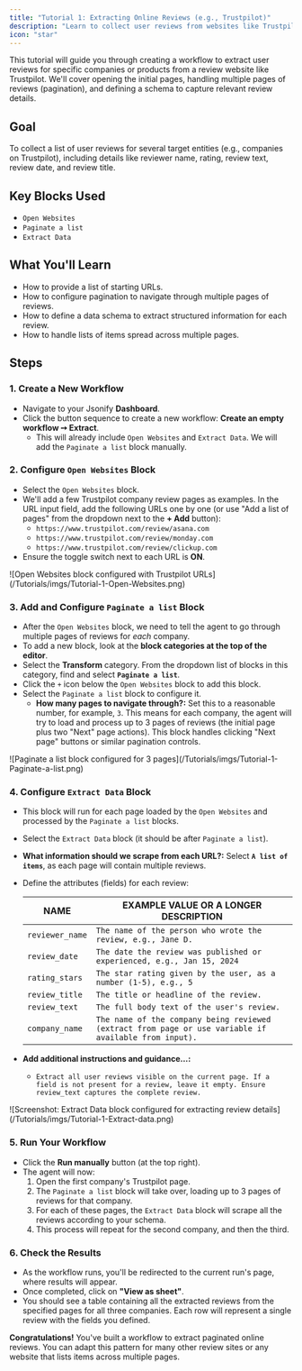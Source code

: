 ```yaml
---
title: "Tutorial 1: Extracting Online Reviews (e.g., Trustpilot)"
description: "Learn to collect user reviews from websites like Trustpilot, handling pagination and structuring the data."
icon: "star"
---
```


This tutorial will guide you through creating a workflow to extract user reviews for specific companies or products from a review website like Trustpilot. We'll cover opening the initial pages, handling multiple pages of reviews (pagination), and defining a schema to capture relevant review details.

## Goal

To collect a list of user reviews for several target entities (e.g., companies on Trustpilot), including details like reviewer name, rating, review text, review date, and review title.

## Key Blocks Used

- `Open Websites`
- `Paginate a list`
- `Extract Data`

## What You'll Learn

- How to provide a list of starting URLs.
- How to configure pagination to navigate through multiple pages of reviews.
- How to define a data schema to extract structured information for each review.
- How to handle lists of items spread across multiple pages.

## Steps

### 1. Create a New Workflow

- Navigate to your Jsonify **Dashboard**.
- Click the button sequence to create a new workflow: **Create an empty workflow ➙ Extract**.
  - This will already include `Open Websites` and `Extract Data`. We will add the `Paginate a list` block manually.

### 2. Configure `Open Websites` Block

- Select the `Open Websites` block.
- We'll add a few Trustpilot company review pages as examples. In the URL input field, add the following URLs one by one (or use "Add a list of pages" from the dropdown next to the **\+ Add** button):
  - `https://www.trustpilot.com/review/asana.com`
  - `https://www.trustpilot.com/review/monday.com`
  - `https://www.trustpilot.com/review/clickup.com`
- Ensure the toggle switch next to each URL is **ON**.

<Frame caption="Screenshot: Open Websites block configured with Trustpilot URLs">
  ![Open Websites block configured with Trustpilot URLs](/Tutorials/imgs/Tutorial-1-Open-Websites.png)
</Frame>

### 3. Add and Configure `Paginate a list` Block

- After the `Open Websites` block, we need to tell the agent to go through multiple pages of reviews for _each_ company.
- To add a new block, look at the **block categories at the top of the editor**.
- Select the **Transform** category. From the dropdown list of blocks in this category, find and select **`Paginate a list`**.
- Click the `+` icon below the `Open Websites` block to add this block.
- Select the `Paginate a list` block to configure it.
  - **How many pages to navigate through?:** Set this to a reasonable number, for example, `3`. This means for each company, the agent will try to load and process up to 3 pages of reviews (the initial page plus two "Next" page actions). This block handles clicking "Next page" buttons or similar pagination controls.

<Frame caption="Paginate a list block configured for 3 pages">
  ![Paginate a list block configured for 3 pages](/Tutorials/imgs/Tutorial-1-Paginate-a-list.png)
</Frame>

### 4. Configure `Extract Data` Block

- This block will run for each page loaded by the `Open Websites` and processed by the `Paginate a list` blocks.
- Select the `Extract Data` block (it should be after `Paginate a list`).
- **What information should we scrape from each URL?:** Select **`A list of items`**, as each page will contain multiple reviews.
- Define the attributes (fields) for each review:

  | NAME            | EXAMPLE VALUE OR A LONGER DESCRIPTION                                                                 |
  | --------------- | ----------------------------------------------------------------------------------------------------- |
  | `reviewer_name` | `The name of the person who wrote the review, e.g., Jane D.`                                          |
  | `review_date`   | `The date the review was published or experienced, e.g., Jan 15, 2024`                                |
  | `rating_stars`  | `The star rating given by the user, as a number (1-5), e.g., 5`                                       |
  | `review_title`  | `The title or headline of the review.`                                                                |
  | `review_text`   | `The full body text of the user's review.`                                                            |
  | `company_name`  | `The name of the company being reviewed (extract from page or use variable if available from input).` |
- **Add additional instructions and guidance...:**
  - `Extract all user reviews visible on the current page. If a field is not present for a review, leave it empty. Ensure review_text captures the complete review.`

<Frame caption="Screenshot: Extract Data block configured for extracting review details">
  ![Screenshot: Extract Data block configured for extracting review details](/Tutorials/imgs/Tutorial-1-Extract-data.png)
</Frame>

### 5. Run Your Workflow

- Click the **Run manually** button (at the top right).
- The agent will now:
  1. Open the first company's Trustpilot page.
  2. The `Paginate a list` block will take over, loading up to 3 pages of reviews for that company.
  3. For each of these pages, the `Extract Data` block will scrape all the reviews according to your schema.
  4. This process will repeat for the second company, and then the third.

### 6. Check the Results

- As the workflow runs, you'll be redirected to the current run's page, where results will appear.
- Once completed, click on **"View as sheet"**.
- You should see a table containing all the extracted reviews from the specified pages for all three companies. Each row will represent a single review with the fields you defined.

**Congratulations\!** You've built a workflow to extract paginated online reviews. You can adapt this pattern for many other review sites or any website that lists items across multiple pages.